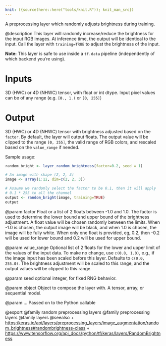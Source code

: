 ```yaml
---
knit: ({source(here::here("tools/knit.R")); knit_man_src})
---
```

A preprocessing layer which randomly adjusts brightness during training.

@description
This layer will randomly increase/reduce the brightness for the input RGB
images. At inference time, the output will be identical to the input.
Call the layer with `training=TRUE` to adjust the brightness of the input.

**Note:** This layer is safe to use inside a `tf.data` pipeline
(independently of which backend you're using).

# Inputs
3D (HWC) or 4D (NHWC) tensor, with float or int dtype. Input pixel
values can be of any range (e.g. `[0., 1.)` or `[0, 255]`)

# Output
3D (HWC) or 4D (NHWC) tensor with brightness adjusted based on the
    `factor`. By default, the layer will output floats.
    The output value will be clipped to the range `[0, 255]`,
    the valid range of RGB colors, and
    rescaled based on the `value_range` if needed.

Sample usage:

```r
random_bright <- layer_random_brightness(factor=0.2, seed = 1)

# An image with shape [2, 2, 3]
image <- array(1:12, dim=c(2, 2, 3))

# Assume we randomly select the factor to be 0.1, then it will apply
# 0.1 * 255 to all the channel
output <- random_bright(image, training=TRUE)
output
```

@param factor
Float or a list of 2 floats between -1.0 and 1.0. The
factor is used to determine the lower bound and upper bound of the
brightness adjustment. A float value will be chosen randomly between
the limits. When -1.0 is chosen, the output image will be black, and
when 1.0 is chosen, the image will be fully white.
When only one float is provided, eg, 0.2,
then -0.2 will be used for lower bound and 0.2
will be used for upper bound.

@param value_range
Optional list of 2 floats
for the lower and upper limit
of the values of the input data.
To make no change, use `c(0.0, 1.0)`, e.g., if the image input
has been scaled before this layer. Defaults to `c(0.0, 255.0)`.
The brightness adjustment will be scaled to this range, and the
output values will be clipped to this range.

@param seed
optional integer, for fixed RNG behavior.

@param object
Object to compose the layer with. A tensor, array, or sequential model.

@param ...
Passed on to the Python callable

@export
@family random preprocessing layers
@family preprocessing layers
@family layers
@seealso
+ <https:/keras.io/api/layers/preprocessing_layers/image_augmentation/random_brightness#randombrightness-class>
+ <https://www.tensorflow.org/api_docs/python/tf/keras/layers/RandomBrightness>

